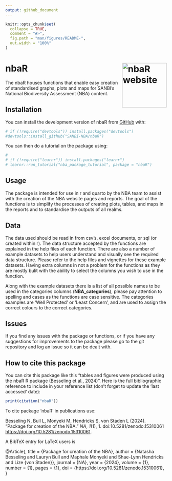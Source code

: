 ```yaml
---
output: github_document
---
```



```r
knitr::opts_chunk$set(
  collapse = TRUE,
  comment = "#>",
  fig.path = "man/figures/README-",
  out.width = "100%"
)
```

# nbaR <a href="https://sanbi-nba.github.io/nbaR/"><img src="man/figures/logo.png" align="right" height="139" alt="nbaR website" /></a>


<!-- badges: start -->
<!-- badges: end -->

The nbaR houses functions that enable easy creation of standardised graphs, plots and maps for SANBI's National Biodiversity Assessment (NBA) content.

## Installation

You can install the development version of nbaR from [GitHub](https://github.com/) with:

```r
# if (!require("devtools")) install.packages("devtools")
#devtools::install_github("SANBI-NBA/nbaR")

```

You can then do a tutorial on the package using:

```r
#
# if (!require("learnr")) install.packages("learnr")
# learnr::run_tutorial("nba_package_tutorial", package = "nbaR")
```

## Usage

The package is intended for use in r and quarto by the NBA team to assist with the creation of the NBA website pages and reports. The goal of the functions is to simplify the processes of creating plots, tables, and maps in the reports and to standardise the outputs of all realms. 



## Data

The data used should be read in from csv's, excel documents, or sql (or created within r). The data structure accepted by the functions are explained in the help files of each function. There are also a number of example datasets to help users understand and visually see the required data structure. Please refer to the help files and vignettes for these example datasets. 
Having extra columns in not a problem for the functions as they are mostly bulit with the ability to select the columns you wish to use in the function. 

Along with the example datasets there is a list of all possible names to be used in the categories columns (**NBA_categories**), please pay attention to spelling and cases as the functions are case sensitive. The categories examples are 'Well Protected' or 'Least Concern', and are used to assign the correct colours to the correct categories.  

## Issues

If you find any issues with the package or functions, or if you have any suggestions for improvements to the package please go to the git repository and log an issue so it can be dealt with. 

## How to cite this package

You can cite this package like this "tables and figures were produced using the nbaR R package (Besseling et al., 2024)". Here is the full bibliographic reference to include in your reference list (don't forget to update the 'last accessed' date):

```r

print(citation("nbaR"))

```

To cite package ‘nbaR’ in publications use:

  Besseling N, Bull L, Monyeki M, Hendricks S, von Staden L (2024).
  “Package for creation of the NBA.” _NA_, *1*(1), 1.
  doi:10.5281/zenodo.15310061 <https://doi.org/10.5281/zenodo.15310061>.

A BibTeX entry for LaTeX users is

  @Article{,
    title = {Package for creation of the NBA},
    author = {Natasha Besseling and Lauryn Bull and Maphale Monyeki and Shae-Lynn Hendricks and Lize {von Staden}},
    journal = {NA},
    year = {2024},
    volume = {1},
    number = {1},
    pages = {1},
    doi = {https://doi.org/10.5281/zenodo.15310061},
  }
